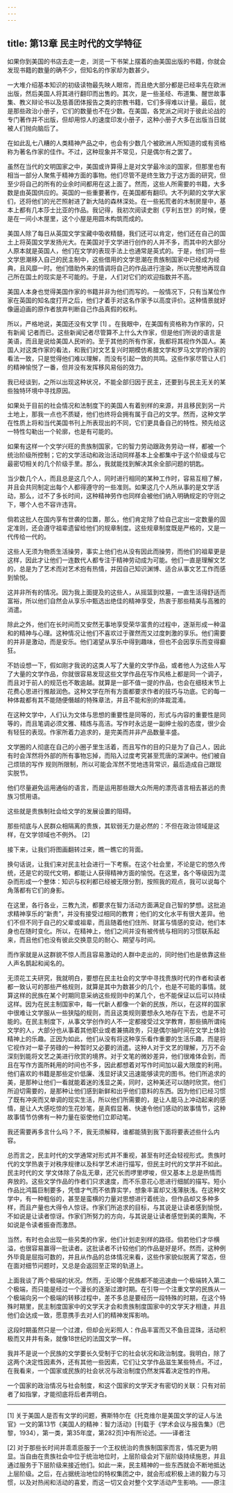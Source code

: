 ```yaml
---
---
---
```

title: 第13章 民主时代的文学特征
---

如果你到美国的书店去走一走，浏览一下书架上摆着的由美国出版的书籍，你就会发现书籍的数量的确不少，但知名的作家却为数甚少。

一大堆介绍基本知识的初级读物最先映人眼帘，而且绝大部分都是已经率先在欧洲出版，然后美国人将其进行翻印而出售的。其次，是一些圣经、布道集、醒世故事集、教义辩论书以及慈善团体报告之类的宗教书籍，它们多得难以计量。最后，就是那些政治小册子，它们的数量也不在少数。在美国，各党派之间对于彼此论战的专门著作并不出版，但却用惊人的速度印发小册子，这种小册子大多在出版当日就被人们抛向脑后了。

在如此乱七八糟的人类精神产品之中，也会有少数几个被欧洲人所知道的或有资格称为著名作家的佳作。不过，这种现象并不常见，只是偶尔有之罢了。

虽然在当代的文明国家之中，美国或许算得上是对文学最冷淡的国家，但那里也有相当一部分人聚焦于精神方面的事物。他们尽管不是终生致力于这方面的研究，但至少将自己的所有的业余时间都用在这上面了。然而，这些人所需要的书籍，大多数是由英国供应的。英国的一些重要著作，在美国都有翻印。大不列颠的文学大家们，还将他们的光芒照射进了新大陆的森林深处。在一些拓荒者的木制房屋中，基本上都有几本莎士比亚的作品。我记得，我初次阅读史剧《亨利五世》的时候，便是在一间小木屋里，这个小屋是用圆木构筑而成的。

美国人除了每日从英国文学宝藏中吸收精髓，我们还可以肯定，他们还在自己的国土上将英国文学发扬光大。在美国对于文学进行创作的人并不多，而其中的大部分人原本就是英国人，他们在文学的表现手法上也通常是英式的。于是，他们将一些文学思潮移入自己的民主制中，这些借用的文学思潮在贵族制国家中已经成为经典，且风靡一时。他们借助外来的情调将自己的作品进行渲染，所以完整地再现自己所在国土的现实是不可能的。于是，人们对它们的欢迎指数并不高。

美国人本身也觉得美国作家的书籍并非为他们而写的。一般情况下，只有当某位作家在英国的知名度打开之后，他们才着手对这名作家予以高度评价。这种情景就好像逼迫画的原作者放弃判断自己作品真假的权利。

所以，严格地说，美国还没有文学 [1] 。在我眼中，在美国有资格称为作家的，只有新闻 记者而已。这些新闻记者尽管算不上什么大作家，但是他们所说的语言是美语，而且是说给美国人民听的。至于其他的所有作家，我都将其视作外国人。美国人对这类作家的看法，和我们对文艺复兴时期模仿希腊文学和罗马文学的作家的看法一致，只是觉得他们难以理解，而没有引起一致的共鸣。这些作家尽管让人们的精神愉悦了一番，但并没有发挥移风易俗的效力。

我已经谈到，之所以出现这种状况，不能全部归因于民主，还要到与民主无关的某些独特环境中寻找原因。

如果处于目前的社会情况和法制度下的美国人有着别样的来源，并且移民到另一片土地上，那我一点也不质疑，他们也终将会拥有属于自己的文学。然而，这种文学在性质上将和当代美国书刊上所表现出的不同，它们更具备自己的特性。预先给这一特性勾勒出一个轮廓，也是有可能的。

如果有这样一个文学兴旺的贵族制国家，它的智力劳动跟政务劳动一样，都被一个统治阶级所控制；它的文学活动和政治活动同样基本上全都集中于这个阶级或与它最密切相关的几个阶级手里。那么，我就能找到解决其余全部问题的钥匙。

当少数几个人，而且总是这几个人，同时进行相同的某种工作时，容易互相了解，并且会共同制定出每个人都得遵守的一些准则。如果这几个人所从事的是文学活动，那么，过不了多长时间，这种精神劳作也同样会被他们纳入明确规定的守则之下，哪个人也不容许违背。

倘若这批人在国内享有世袭的位置，那么，他们肯定除了给自己定出一定数量的固定准则，还会遵守祖辈遗留给他们的规章制度。这些规章制度既是严格的，又是一代传给一代的。

这些人无须为物质生活操劳，事实上他们也从没有因此而操劳，而他们的祖辈更是这样，因此才让他们一连数代人都专注于精神劳动成为可能。他们一直是理解文艺的，总是为了艺术而对艺术抱有热情，并因自己知识渊博、适合从事文艺工作而感到愉悦。

这并非所有的情况。因为我上面提及的这些人，从摇篮到坟墓，一直生活得舒适而富裕，所以他们自然会从享乐中甄选出绝佳的精神享受，热衷于那些精美与高雅的消遣。

除此之外，他们在长时间而又安然无事地享受荣华富贵的过程中，逐渐形成一种温和的精神与心理。这种情况让他们不喜欢过于骤然而又过度刺激的享乐。他们需要的并非是激动，而是安乐。他们渴望从享乐中得到趣味，但也不会因享乐而变得癫狂。

不妨设想一下，假如刚才我说的这类人写了大量的文学作品，或者他人为这些人写了大量的文学作品，你就很容易发现这些文学作品在写作风格上都是同一个调子，而且对于前人的规范也不敢逾越。就算是一部不值一提的作品，也会在细枝末节上花费心思进行推敲润色。这种文学在所有方面都要求作者的技巧与功底。它的每一种体裁都有其不能随便僭越的特殊章法，并且不能和别的体裁混淆。

在这种文学中，人们认为文体与思想的重要性是同等的，形式与内容的重要性是同等的，而且笔调必须文雅、精炼与高洁。写作时永远是一副绅士般的态度，很少会有轻狂的表现。作家所着力追求的，是完美而并非产品数量丰盛。

文学圈的人彻底在自己的小圈子里生活着，而且写作的目的只是为了自己人，因此有时会浑然将外部的所有事物忘掉，而陷入过度考究甚至荒唐的深渊中。他们被自己烦琐的写作 规则所限制，所以可能会浑然不觉地违背常识，最后造成自己跟现实脱节。

他们尽量避免运用通俗的语言，而是运用那些跟大众所用的漂亮语言相去甚远的贵族习惯用语。

这些就是贵族制社会给文学的发展设置的阻碍。

那些彻底与人民群众相隔离的贵族，其软弱无力是必然的：不但在政治领域是这样，在文学领域也不例外。 [2]

接下来，让我们将图画翻转过来，瞧一瞧它的背面。

换句话说，让我们来对民主社会进行一下考察。在这个社会里，不论是它的悠久传统，还是它的现代文明，都能让人获得精神方面的愉悦。在这里，各个等级因为混杂而形成一个整体：知识与权利都已经被无限分割，按照我的观点，我可以说每个角落都有它们的身影。

在这里，各行各业，三教九流，都要求在智力活动方面满足自己智的梦想。这批追求精神享乐的“新贵”，并没有接受过相同的教育；他们的文化水平有很大差异。他们不但不同于自己的父辈或祖辈，而且随着他们住所、财富与情感的变动，他们本身也在随时变化。所以，在精神上，他们之间并没有被传统与相同的习惯联系起来，而且他们也没有彼此交换意见的耐心、期望与时间。

而作家就是从这群貌不惊人而且容易激动的人群中走出的，同时他们也是依靠这些人声名鹊起和闻名的。

无须花工夫研究，我就明白，要想在民主社会的文学中寻找贵族时代的作者和读者都一致认可的那些严格规则，就算是其中为数甚少的几个，也是不可能的事情。就算这样的民族在某个时期同意采纳这些规则中的某几个，也不能保证以后可以持续这样。因为在民主制国家中，每一代新人都像一个新的民族，所以，在这样的国家中很难让文学服从一些狭隘的规则，而且这类规则要想永久地存在下去，也是不可能的。在民主制度下，从事文学创作的人不一定都接受过文学教育，那些搞所谓纯文学的人，大部分也从事着其他职业或者兼搞政务，只是偶尔抽时间在文学上体验精神上的乐趣。正因为如此，他们从没有将这种享乐看作重要的生活乐趣，而是将它视作对一辈子劳碌的一种暂时又必要的消遣。这种人对于文艺的理解，万万不会深刻到能将文艺之美进行欣赏的境界。对于文笔的微妙差异，他们很难体会到，而且在写作方面所耗用的时间也不多，因此都想着对写作时间加以最大限度的利用。他们喜欢的书籍是那些定价低廉、浅显好读又迅速能够读完的图书。他们所追求的美，是那种让他们一看就能着迷的浅显之美，同时，这种美还可以随时欣赏。他们所迫切需要的，是那种让他们感到新鲜和出乎他们意料的东西。因为他们已经习惯了既有冲突而又单调的现实生活，所以他们所需要的，是让人能马上冲动起来的感情，是让人大感吃惊的生花妙笔，是真假显著、快速令他们感动的故事情节，这种故事情节仿佛有一种力量在驱使他们立即动笔。

我还需要再多言什么吗？不，我无须解释，谁都能猜到我下面将要表述些什么内容。

总而言之，民主时代的文学通常对形式并不重视，甚至有时还会轻视形式。贵族时代的文学热衷于对秩序规律以及科学艺术进行描写，但民主时代的文学并不如此。民主时代的文 学文体除了杂乱无章，还冗长而啰里啰唆，但又基本上总是热情而奔放的。这些文学作品的作者们只求速度，而不乐意花心思进行细腻的描写。短小作品比鸿篇巨制要多，凭借才气而不依靠实学，想象丰富却又浅薄肤浅。在这种文学中，有一种粗俗的，甚至是蛮横的力量对思想进行着统治，但作品却又多种多样，而且产量也大得令人惊讶。作家们所追求的目标，与其说是让读者感到愉悦，不如说是让读者惊讶。作家们所努力的方向，与其说是让读者感觉到美的熏陶，不如说是令读者振奋而激昂。

当然，有时也会出现一些另类的作家，他们计划走别样的路径。倘若他们才华横溢，也很容易赢得一批读者。这批读者不计较他们的作品是好是坏。然而，这种例外毕竟是屈指可数的，并且从作品的总体情况来看，这些作家貌似脱离了常态，但在面对细节问题时，又总是会返回至正常的轨道上。

上面我谈了两个极端的状况。然而，无论哪个民族都不能迅速由一个极端转入第二个极端，而只能是经过一个漫长的逐渐过渡时期。在引导一个注重文学的民族从一个极端向另一个极端的转移过程中，差不多总是要经历一段特殊的时期，在这个特殊时期里，民主制度国家中的文学天才会和贵族制度国家中的文学天才相逢，并且他们会达成一致，愿意携手去对人们的精神发挥影响。

这段时期虽然只是一个过渡，但却会光彩照人：作品丰富而又不鱼目混珠，活动积极而又井井有条，就像18世纪的法国文学一样。

我并不是说一个民族的文学要长久受制于它的社会状况和政治制度。我明白，除了这两个决定性因素外，还有其他一些因素，它们让文学作品滋生某些特点。不过，在我看来，一个国家或民族的社会状况与政治制度仍然发挥着决定性的作用。

一个国家的政治情况与社会制度，和这个国家的文学天才有密切的关联：只有对前者了如指掌，才能彻底将后者弄明白。



* * *



[1] 关于美国人是否有文学的问题，赛斯特尔在《托克维尔是美国文学的证人与法官》一文的第13节《美国人的精神：智力活动》[刊载于《学术会议与报告集》（巴黎，1934），第一类，第35年度，第282页]中有所论述。——译者注

[2] 对于那些长时间并乖乖臣服于一个王权统治的贵族制国家而言，情况更为明显。当自由在贵族社会中位于统治地位时，上层阶级会对下层阶级持续施恩，并且通过服务于下层阶级来接近他们。如此一来，民主精神的一些东西就会不断地抵达上层阶级。之后，在占据统治地位的特权集团之中，就会形成积极上进的毅力与习惯，以及对热闹和活动的喜爱，而这一切又会对整个文学活动产生影响。——原注